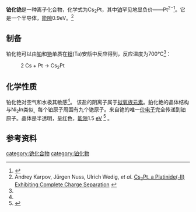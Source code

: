 {{Chembox
| Verifiedfields = changed
| verifiedrevid = 
|ImageFile=Cs2Pt_crystal_structure.png
| Name = 铂化铯
| OtherNames = Caesium platinide
| Section1 = {{Chembox Identifiers
|  SMILES = 
|  StdInChI = 
|  StdInChI_Ref = {{stdinchicite|changed|chemspider}}
|  StdInChIKey = 
|  StdInChIKey_Ref = {{stdinchicite|changed|chemspider}}
|  CASNo_Ref = {{cascite|correct|CAS}}
|  CASNo = 637042-52-5
}}
| Section2 = {{Chembox Properties
|  Formula = Cs<sub>2</sub>Pt
|  MolarMass = 460.91
|  ExactMass = 
|  Appearance = 透明的红色晶体
}}
| Section3 = {{Chembox Structure
|   CrystalStruct = Ni<sub>2</sub>In
|   SpaceGroup = 
  }}
| Section8 = {{Chembox Related
| OtherAnions = [[金化铯|金化铯]]
| OtherCations = [[铂化钡|铂化钡]]
| OtherFunctn = 
| Function = 
| OtherCpds = }}
}}

'''铂化铯'''是一种离子化合物，化学式为Cs<sub>2</sub>Pt，其中[[铂|铂]]罕见地显负价——Pt<sup>2−</sup><ref name=rel>{{cite journal|title=Effects of relativistic motion of electrons on the chemistry of gold and platinum|journal=Solid State Sciences|date=2005-11-30|volume=7|issue=12|pages=1464–1474|doi=10.1016/j.solidstatesciences.2005.06.015|last=Jansen|first=Martin}}</ref>。它是一个半导体，[[能隙|能隙]]0.9eV。<ref>Andrey Karpov, Jürgen Nuss, Ulrich Wedig, ''et al''. [https://www.fkf.mpg.de/136665/Stuttgart2003_1.pdf Cs<sub>2</sub>Pt, a Platinide(-II) Exhibiting Complete Charge Separation] {{Wayback|url=https://www.fkf.mpg.de/136665/Stuttgart2003_1.pdf |date=20160304181620 }}</ref>
==制备==
铂化铯可以由[[铂|铂]]和[[铯|铯]]单质在[[钽|钽]](Ta)安瓿中反应得到，反应温度为700℃<ref name=rel />：
: 2 Cs + Pt → Cs<sub>2</sub>Pt
==化学性质==
铂化铯对空气和水极其敏感<ref name=rel />。
该盐的阴离子属于[[拟氧族元素|拟氧族元素]]。鉑化銫的晶体结构与Ni<sub>2</sub>In类似<sub>。</sub>每个铂原子周围有九个铯原子。来自铯的唯一[[價電子|价电子]]完全传递到铂原子。晶体是半透明，呈红色，[[能隙|能隙]]1.5 [[電子伏特|eV]] <ref name="Solid State Sciences">{{Cite book|last=Martin Jansen|title=Effects of relativistic motion of electrons on the chemistry of gold and platinum|volume=7|date=2005-12|pages=1464–1474|doi=10.1016/j.solidstatesciences.2005.06.015}}</ref> 。

==参考资料==
{{reflist}}

[[category:铯化合物|category:铯化合物]]
[[category:铂化物|category:铂化物]]